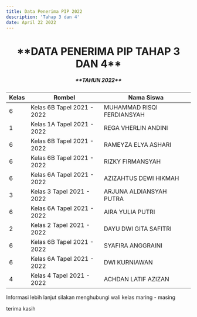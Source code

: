 ```yaml
---
title: Data Penerima PIP 2022
description: 'Tahap 3 dan 4'
date: April 22 2022
---
```


<h1 align="center">**DATA PENERIMA PIP TAHAP 3 DAN 4**</h1>
<h5 align="center">**TAHUN 2022**</h5>

| Kelas | Rombel                     | Nama Siswa                 |
| ----- | -------------------------- | -------------------------- |
| 6     | Kelas 6B Tapel 2021 - 2022 | MUHAMMAD RISQI FERDIANSYAH |
| 1     | Kelas 1A Tapel 2021 - 2022 | REGA VHERLIN ANDINI        |
| 6     | Kelas 6B Tapel 2021 - 2022 | RAMEYZA ELYA ASHARI        |
| 6     | Kelas 6B Tapel 2021 - 2022 | RIZKY FIRMANSYAH           |
| 6     | Kelas 6A Tapel 2021 - 2022 | AZIZAHTUS DEWI HIKMAH      |
| 3     | Kelas 3 Tapel 2021 - 2022  | ARJUNA ALDIANSYAH PUTRA    |
| 6     | Kelas 6A Tapel 2021 - 2022 | AIRA YULIA PUTRI           |
| 2     | Kelas 2 Tapel 2021 - 2022  | DAYU DWI GITA SAFITRI      |
| 6     | Kelas 6B Tapel 2021 - 2022 | SYAFIRA ANGGRAINI          |
| 6     | Kelas 6A Tapel 2021 - 2022 | DWI KURNIAWAN              |
| 4     | Kelas 4 Tapel 2021 - 2022  | ACHDAN LATIF AZIZAN        |

Informasi lebih lanjut silakan menghubungi wali kelas maring - masing

terima kasih
